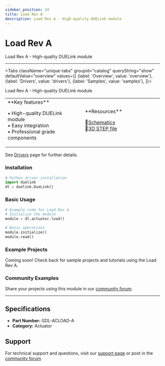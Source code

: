 ```yaml
---
sidebar_position: 24
title: Load Rev A
description: Load Rev A - High-quality DUELink module
---
```



# Load Rev A

<ProductImageSelector 
  partNumber="acload-a"
  productName="Load Rev A"
/>

Load Rev A - High-quality DUELink module

---

<Tabs className="unique-tabs" groupid="catalog" queryString="show" defaultValue="overview"
  values={[
    {label: 'Overview', value: 'overview'},
    {label: 'Drivers', value: 'drivers'},
    {label: 'Samples', value: 'samples'},
  ]}>

<TabItem value="overview">

Load Rev A - High-quality DUELink module

<table><td width='50%'>
**Key features**

• High-quality DUELink module<br/>
• Easy integration<br/>
• Professional grade components<br/>

</td><td width='50%'>
**Resources**
 
📄[Schematics](/static/sch/acload-a.pdf)<br/>
🔩[3D STEP file](/static/3d/ACLOAD-A.step)<br/>

</td></table>

</TabItem>

<TabItem value="drivers">

See [Drivers](../../engine/drivers) page for further details.

### Installation

```python
# Python driver installation
import duelink
dl = duelink.DueLink()
```

### Basic Usage

```python
# Example code for Load Rev A
# Initialize the module
module = dl.actuator.load()

# Basic operations
module.initialize()
module.read()
```

</TabItem>

<TabItem value="samples">

### Example Projects

Coming soon! Check back for sample projects and tutorials using the Load Rev A.

### Community Examples

Share your projects using this module in our [community forum](https://forums.ghielectronics.com).

</TabItem>

</Tabs>

---

## Specifications

- **Part Number:** GDL-ACLOAD-A
- **Category:** Actuator

## Support

For technical support and questions, visit our [support page](../../support) or post in the [community forum](https://forums.ghielectronics.com).
